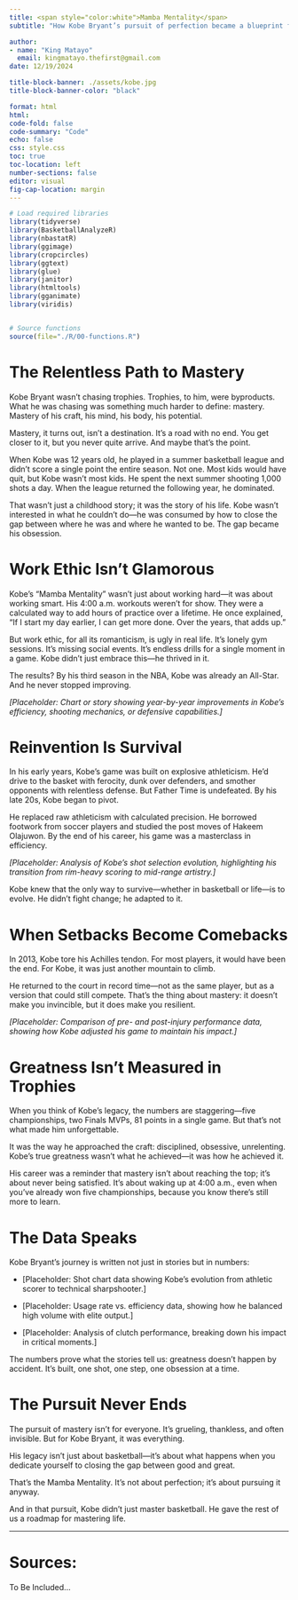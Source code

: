 ```yaml
---
title: <span style="color:white">Mamba Mentality</span>
subtitle: "How Kobe Bryant’s pursuit of perfection became a blueprint for greatness"

author: 
- name: "King Matayo"
  email: kingmatayo.thefirst@gmail.com
date: 12/19/2024

title-block-banner: ./assets/kobe.jpg
title-block-banner-color: "black"

format: html
html:
code-fold: false
code-summary: "Code"
echo: false
css: style.css
toc: true
toc-location: left
number-sections: false
editor: visual
fig-cap-location: margin
---
```


```r

# Load required libraries
library(tidyverse)
library(BasketballAnalyzeR)
library(nbastatR)
library(ggimage)
library(cropcircles)
library(ggtext)
library(glue)
library(janitor)
library(htmltools)
library(gganimate)
library(viridis)


# Source functions
source(file="./R/00-functions.R")


```

# The Relentless Path to Mastery

Kobe Bryant wasn’t chasing trophies. Trophies, to him, were byproducts. What he was chasing was something much harder to define: mastery. Mastery of his craft, his mind, his body, his potential.

Mastery, it turns out, isn’t a destination. It’s a road with no end. You get closer to it, but you never quite arrive. And maybe that’s the point.

When Kobe was 12 years old, he played in a summer basketball league and didn’t score a single point the entire season. Not one. Most kids would have quit, but Kobe wasn’t most kids. He spent the next summer shooting 1,000 shots a day. When the league returned the following year, he dominated.

That wasn’t just a childhood story; it was the story of his life. Kobe wasn’t interested in what he couldn’t do—he was consumed by how to close the gap between where he was and where he wanted to be. The gap became his obsession.

# Work Ethic Isn’t Glamorous

Kobe’s “Mamba Mentality” wasn’t just about working hard—it was about working smart. His 4:00 a.m. workouts weren’t for show. They were a calculated way to add hours of practice over a lifetime. He once explained, “If I start my day earlier, I can get more done. Over the years, that adds up.”

But work ethic, for all its romanticism, is ugly in real life. It’s lonely gym sessions. It’s missing social events. It’s endless drills for a single moment in a game. Kobe didn’t just embrace this—he thrived in it.

The results? By his third season in the NBA, Kobe was already an All-Star. And he never stopped improving.

*\[Placeholder: Chart or story showing year-by-year improvements in Kobe’s efficiency, shooting mechanics, or defensive capabilities.\]*

# Reinvention Is Survival

In his early years, Kobe’s game was built on explosive athleticism. He’d drive to the basket with ferocity, dunk over defenders, and smother opponents with relentless defense. But Father Time is undefeated. By his late 20s, Kobe began to pivot.

He replaced raw athleticism with calculated precision. He borrowed footwork from soccer players and studied the post moves of Hakeem Olajuwon. By the end of his career, his game was a masterclass in efficiency.

*\[Placeholder: Analysis of Kobe’s shot selection evolution, highlighting his transition from rim-heavy scoring to mid-range artistry.\]*

Kobe knew that the only way to survive—whether in basketball or life—is to evolve. He didn’t fight change; he adapted to it.

# When Setbacks Become Comebacks

In 2013, Kobe tore his Achilles tendon. For most players, it would have been the end. For Kobe, it was just another mountain to climb.

He returned to the court in record time—not as the same player, but as a version that could still compete. That’s the thing about mastery: it doesn’t make you invincible, but it does make you resilient.

*\[Placeholder: Comparison of pre- and post-injury performance data, showing how Kobe adjusted his game to maintain his impact.\]*

# Greatness Isn’t Measured in Trophies

When you think of Kobe’s legacy, the numbers are staggering—five championships, two Finals MVPs, 81 points in a single game. But that’s not what made him unforgettable.

It was the way he approached the craft: disciplined, obsessive, unrelenting. Kobe’s true greatness wasn’t what he achieved—it was how he achieved it.

His career was a reminder that mastery isn’t about reaching the top; it’s about never being satisfied. It’s about waking up at 4:00 a.m., even when you’ve already won five championships, because you know there’s still more to learn.

# The Data Speaks

Kobe Bryant’s journey is written not just in stories but in numbers:

-   \[Placeholder: Shot chart data showing Kobe’s evolution from athletic scorer to technical sharpshooter.\]

-   \[Placeholder: Usage rate vs. efficiency data, showing how he balanced high volume with elite output.\]

-   \[Placeholder: Analysis of clutch performance, breaking down his impact in critical moments.\]

The numbers prove what the stories tell us: greatness doesn’t happen by accident. It’s built, one shot, one step, one obsession at a time.

# The Pursuit Never Ends

The pursuit of mastery isn’t for everyone. It’s grueling, thankless, and often invisible. But for Kobe Bryant, it was everything.

His legacy isn’t just about basketball—it’s about what happens when you dedicate yourself to closing the gap between good and great.

That’s the Mamba Mentality. It’s not about perfection; it’s about pursuing it anyway.

And in that pursuit, Kobe didn’t just master basketball. He gave the rest of us a roadmap for mastering life.

------------------------------------------------------------------------

# Sources:

To Be Included...
